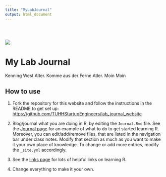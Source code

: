 ```yaml
---
title: "MyLabJournal"
output: html_document
---
```


<div style="padding-top: 30px;"></div>

![](images/logo.png)

# **My Lab Journal**

Kenning West Alter. Komme aus der Ferne Atler. Moin Moin

## How to use

1. Fork the repository for this website and follow the instructions in the README to get set up: [https://github.com/TUHHStartupEngineers/lab_journal_website](https://github.com/TUHHStartupEngineers/lab_journal_website)

2. Blog/journal what you are doing in R, by editing the `Journal.Rmd` file. See the [Journal page](https://tuhhstartupengineers.github.io/lab_journal_website/journal.html) for an example of what to do to get started learning R. Moreover, you can edit/add/remove files, that are listed in the navigation bar under class notes. Modify that section as much as you want to make it your own place of knowledge. To change or add more entries, modify the `_site.yml` accordingly.

3. See the [links page](https://tuhhstartupengineers.github.io/lab_journal_website/links.html) for lots of helpful links on learning R.

4. Change everything to make it your own.